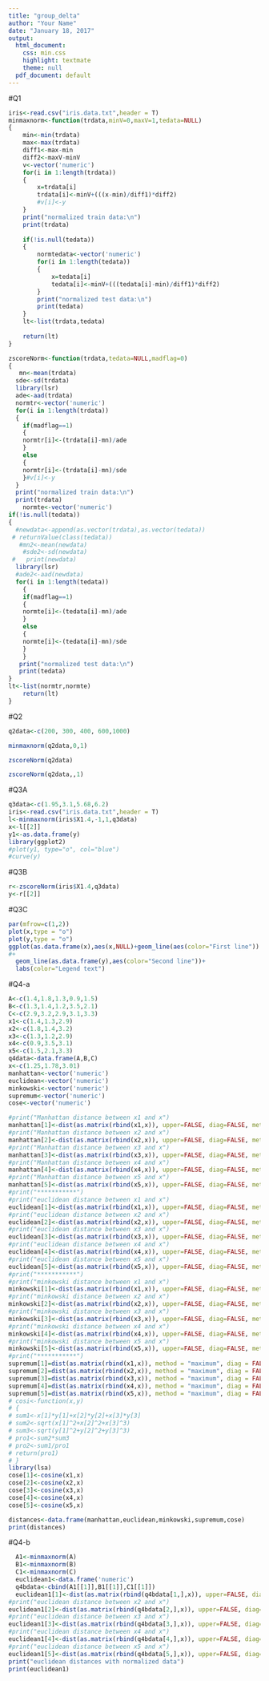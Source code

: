 ```yaml
---
title: "group_delta"
author: "Your Name"
date: "January 18, 2017"
output:
  html_document:
    css: min.css
    highlight: textmate
    theme: null
  pdf_document: default
---
```

#Q1
```r
iris<-read.csv("iris.data.txt",header = T)
minmaxnorm<-function(trdata,minV=0,maxV=1,tedata=NULL)
{
    min<-min(trdata)
    max<-max(trdata)
    diff1<-max-min
    diff2<-maxV-minV
    v<-vector('numeric')
    for(i in 1:length(trdata))
    {
        x=trdata[i]
        trdata[i]<-minV+(((x-min)/diff1)*diff2)
        #v[i]<-y
    }
    print("normalized train data:\n")
    print(trdata)
    
    if(!is.null(tedata))
    {
        normtedata<-vector('numeric')
        for(i in 1:length(tedata))  
        {
            x=tedata[i]
            tedata[i]<-minV+(((tedata[i]-min)/diff1)*diff2) 
        }
        print("normalized test data:\n")
        print(tedata)
    }
    lt<-list(trdata,tedata)
    
    return(lt)
}

```

```r
zscoreNorm<-function(trdata,tedata=NULL,madflag=0)
{
   mn<-mean(trdata)
  sde<-sd(trdata)
  library(lsr)
  ade<-aad(trdata)
  normtr<-vector('numeric')
  for(i in 1:length(trdata))
  {
    if(madflag==1)
    {
    normtr[i]<-(trdata[i]-mn)/ade  
    }
    else
    {
    normtr[i]<-(trdata[i]-mn)/sde
    }#v[i]<-y
  }
  print("normalized train data:\n")
  print(trdata)
    normte<-vector('numeric')
if(!is.null(tedata))
{
  #newdata<-append(as.vector(trdata),as.vector(tedata))
 # returnValue(class(tedata))
   #mn2<-mean(newdata)
    #sde2<-sd(newdata)
 #   print(newdata)
  library(lsr)
  #ade2<-aad(newdata)
  for(i in 1:length(tedata))
    {
    if(madflag==1)
    {
    normte[i]<-(tedata[i]-mn)/ade  
    }
    else
    {
    normte[i]<-(tedata[i]-mn)/sde
    }
    }
   print("normalized test data:\n")
   print(tedata)
}
lt<-list(normtr,normte)
    return(lt)
}
```
#Q2
```r
q2data<-c(200, 300, 400, 600,1000)
```
```r
minmaxnorm(q2data,0,1)
```

```r
zscoreNorm(q2data)
```

```r
zscoreNorm(q2data,,1)
```

#Q3A
```r
q3data<-c(1.95,3.1,5.68,6.2)
iris<-read.csv("iris.data.txt",header = T)
l<-minmaxnorm(iris$X1.4,-1,1,q3data)
x<-l[[2]]
y1<-as.data.frame(y)
library(ggplot2)
#plot(y1, type="o", col="blue")
#curve(y)
```
#Q3B
```r
r<-zscoreNorm(iris$X1.4,q3data)
y<-r[[2]]
```
#Q3C
```r
par(mfrow=c(1,2))
plot(x,type = "o")
plot(y,type = "o")
ggplot(as.data.frame(x),aes(x,NULL)+geom_line(aes(color="First line"))
#+
  geom_line(as.data.frame(y),aes(color="Second line"))+
  labs(color="Legend text")
```

#Q4-a
```r
A<-c(1.4,1.8,1.3,0.9,1.5)
B<-c(1.3,1.4,1.2,3.5,2.1)
C<-c(2.9,3.2,2.9,3.1,3.3)
x1<-c(1.4,1.3,2.9)
x2<-c(1.8,1.4,3.2)
x3<-c(1.3,1.2,2.9)
x4<-c(0.9,3.5,3.1)
x5<-c(1.5,2.1,3.3)
q4data<-data.frame(A,B,C)
x<-c(1.25,1.78,3.01)
manhattan<-vector('numeric')
euclidean<-vector('numeric')
minkowski<-vector('numeric')
supremum<-vector('numeric')
cose<-vector('numeric')

#print("Manhattan distance between x1 and x")
manhattan[1]<-dist(as.matrix(rbind(x1,x)), upper=FALSE, diag=FALSE, method="manhattan")
#print("Manhattan distance between x2 and x")
manhattan[2]<-dist(as.matrix(rbind(x2,x)), upper=FALSE, diag=FALSE, method="manhattan")
#print("Manhattan distance between x3 and x")
manhattan[3]<-dist(as.matrix(rbind(x3,x)), upper=FALSE, diag=FALSE, method="manhattan")
#print("Manhattan distance between x4 and x")
manhattan[4]<-dist(as.matrix(rbind(x4,x)), upper=FALSE, diag=FALSE, method="manhattan")
#print("Manhattan distance between x5 and x")
manhattan[5]<-dist(as.matrix(rbind(x5,x)), upper=FALSE, diag=FALSE, method="manhattan")
#print("***********")
#print("euclidean distance between x1 and x")
euclidean[1]<-dist(as.matrix(rbind(x1,x)), upper=FALSE, diag=FALSE, method="euclidean")
#print("euclidean distance between x2 and x")
euclidean[2]<-dist(as.matrix(rbind(x2,x)), upper=FALSE, diag=FALSE, method="euclidean")
#print("euclidean distance between x3 and x")
euclidean[3]<-dist(as.matrix(rbind(x3,x)), upper=FALSE, diag=FALSE, method="euclidean")
#print("euclidean distance between x4 and x")
euclidean[4]<-dist(as.matrix(rbind(x4,x)), upper=FALSE, diag=FALSE, method="euclidean")
#print("euclidean distance between x5 and x")
euclidean[5]<-dist(as.matrix(rbind(x5,x)), upper=FALSE, diag=FALSE, method="euclidean")
#print("***********")
#print("minkowski distance between x1 and x")
minkowski[1]<-dist(as.matrix(rbind(x1,x)), upper=FALSE, diag=FALSE, method="minkowski",p=3)
#print("minkowski distance between x2 and x")
minkowski[2]<-dist(as.matrix(rbind(x2,x)), upper=FALSE, diag=FALSE, method="minkowski",p=3)
#print("minkowski distance between x3 and x")
minkowski[3]<-dist(as.matrix(rbind(x3,x)), upper=FALSE, diag=FALSE, method="minkowski",p=3)
#print("minkowski distance between x4 and x")
minkowski[4]<-dist(as.matrix(rbind(x4,x)), upper=FALSE, diag=FALSE, method="minkowski",p=3)
#print("minkowski distance between x5 and x")
minkowski[5]<-dist(as.matrix(rbind(x5,x)), upper=FALSE, diag=FALSE, method="minkowski",p=3)
#print("***********")
supremum[1]=dist(as.matrix(rbind(x1,x)), method = "maximum", diag = FALSE, upper = FALSE)
supremum[2]=dist(as.matrix(rbind(x2,x)), method = "maximum", diag = FALSE, upper = FALSE)
supremum[3]=dist(as.matrix(rbind(x3,x)), method = "maximum", diag = FALSE, upper = FALSE)
supremum[4]=dist(as.matrix(rbind(x4,x)), method = "maximum", diag = FALSE, upper = FALSE)
supremum[5]=dist(as.matrix(rbind(x5,x)), method = "maximum", diag = FALSE, upper = FALSE)
# cosi<-function(x,y)
# {
# sum1<-x[1]*y[1]+x[2]*y[2]+x[3]*y[3]  
# sum2<-sqrt(x[1]^2+x[2]^2+x[3]^3)
# sum3<-sqrt(y[1]^2+y[2]^2+y[3]^3)
# pro1<-sum2*sum3
# pro2<-sum1/pro1
# return(pro1)
# }
library(lsa)
cose[1]<-cosine(x1,x)
cose[2]<-cosine(x2,x)
cose[3]<-cosine(x3,x)
cose[4]<-cosine(x4,x)
cose[5]<-cosine(x5,x)

distances<-data.frame(manhattan,euclidean,minkowski,supremum,cose)
print(distances)
```
#Q4-b
```r
  A1<-minmaxnorm(A)
  B1<-minmaxnorm(B)
  C1<-minmaxnorm(C)
  euclidean1<-data.frame('numeric')
  q4bdata<-cbind(A1[[1]],B1[[1]],C1[[1]])
  euclidean1[1]<-dist(as.matrix(rbind(q4bdata[1,],x)), upper=FALSE, diag=FALSE, method="euclidean")
#print("euclidean distance between x2 and x")
euclidean1[2]<-dist(as.matrix(rbind(q4bdata[2,],x)), upper=FALSE, diag=FALSE, method="euclidean")
#print("euclidean distance between x3 and x")
euclidean1[3]<-dist(as.matrix(rbind(q4bdata[3,],x)), upper=FALSE, diag=FALSE, method="euclidean")
#print("euclidean distance between x4 and x")
euclidean1[4]<-dist(as.matrix(rbind(q4bdata[4,],x)), upper=FALSE, diag=FALSE, method="euclidean")
#print("euclidean distance between x5 and x")
euclidean1[5]<-dist(as.matrix(rbind(q4bdata[5,],x)), upper=FALSE, diag=FALSE, method="euclidean")
print("euclidean distances with normalized data")
print(euclidean1)
```
